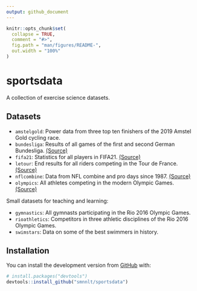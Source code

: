 ```yaml
---
output: github_document
---
```


<!-- README.md is generated from README.Rmd. Please edit that file -->

```r
knitr::opts_chunk$set(
  collapse = TRUE,
  comment = "#>",
  fig.path = "man/figures/README-",
  out.width = "100%"
)
```

# sportsdata

<!-- badges: start -->
<!-- badges: end -->

A collection of exercise science datasets.

## Datasets

* `amstelgold`: Power data from three top ten finishers of the 2019 Amstel Gold cycling race.
* `bundesliga`: Results of all games of the first and second German Bundesliga. [(Source)](https://github.com/camminady/AllBundesligaGamesEver)
* `fifa21`: Statistics for all players in FIFA21. [(Source)](https://www.kaggle.com/bryanb/fifa-player-stats-database)
* `letour`: End results for all riders competing in the Tour de France. [(Source)](https://github.com/camminady/LeTourDataSet)
* `nflcombine`: Data from NFL combine and pro days since 1987. [(Source)](https://github.com/josedv82/public_sport_science_datasets)
* `olympics`: All athletes competing in the modern Olympic Games. [(Source)](https://www.kaggle.com/heesoo37/120-years-of-olympic-history-athletes-and-results)

Small datasets for teaching and learning:

* `gymnastics`: All gymnasts participating in the Rio 2016 Olympic Games.
* `rioathletics`: Competitors in three athletic disciplines of the Rio 2016 Olympic Games.
* `swimstars`: Data on some of the best swimmers in history.

## Installation

You can install the development version from [GitHub](https://github.com/smnnlt/sportsdata) with:

``` r
# install.packages("devtools")
devtools::install_github("smnnlt/sportsdata")
```



